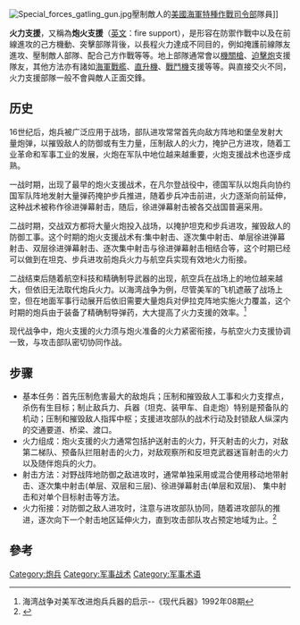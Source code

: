 {{軍事}}

[[File:Special_forces_gatling_gun.jpg|thumb]]壓制敵人的[[美國海軍|美國海軍特種作戰司令部]]隊員]]

'''火力支援'''，又稱為'''炮火支援'''（[[英文|英文]]：fire support），是形容在防禦作戰中以及在前線進攻的己方機動、突擊部隊背後，以長程火力達成不同目的，例如掩護前線隊友進攻、壓制敵人部隊、配合己方作戰等等。地上部隊通常會以[[機關槍|機關槍]]、[[迫擊炮|迫擊炮]]支援隊友，其他方法亦有諸如[[海軍|海軍]][[戰艦|戰艦]]、[[直升機|直升機]]、[[戰鬥機|戰鬥機]]支援等等。與直接交火不同，火力支援部隊一般不會與敵人正面交鋒。

==历史==
16世纪后，炮兵被广泛应用于战场，部队进攻常常首先向敌方阵地和堡垒发射大量炮弹，以摧毁敌人的防御或有生力量，压制敌人的火力，掩护己方进攻，随着工业革命和军事工业的发展，火炮在军队中地位越来越重要，火炮支援战术也逐步成熟。

一战时期，出现了最早的炮火支援战术，在凡尔登战役中，德国军队以炮兵向协约国军队阵地发射大量弹药掩护步兵推进，随着步兵冲击前进，火力逐渐向前延伸，这种战术被称作徐进弹幕射击，随后，徐进弹幕射击被各交战国普遍采用。

二战时期，交战双方都将大量火炮投入战场，以掩护坦克和步兵进攻，摧毁敌人的防御工事。这个时期的炮火支援战术有:集中射击、逐次集中射击、单层徐进弹幕射击、双层徐进弹幕射击、逐次集中射击与徐进弹幕射击相结合等，这个时期已经可以做到在坦克、步兵进攻前炮兵火力与航空兵实现有效地火力衔接。

二战结束后随着航空科技和精确制导武器的出现，航空兵在战场上的地位越来越大，但依旧无法取代炮兵火力。以海湾战争为例，尽管美军的飞机遮蔽了战场上空，但在地面军事行动展开后依旧需要大量炮兵对伊拉克阵地实施火力覆盖，这个时期的炮兵由于装备了精确制导弹药，大大提高了火力支援的效率。<ref>海湾战争对美军改进炮兵兵器的启示--《现代兵器》1992年08期</ref>

现代战争中，炮火支援的火力须与炮火准备的火力紧密衔接，与航空火力支援协调一致，与攻击部队密切协同作战。
==步骤==
*基本任务：首先压制危害最大的敌炮兵；压制和摧毁敌人工事和火力支撑点，杀伤有生目标；制止敌兵力、兵器（坦克、装甲车、自走炮）特别是预备队的机动；压制和摧毁敌人指挥中枢；支援进攻部队的战术行动及封锁敌人纵深内的交通要道、桥梁、渡口。
*火力组成：炮火支援的火力通常包括护送射击的火力，歼灭射击的火力，对敌第二梯队、预备队拦阻射击的火力，对敌观察所和反坦克武器迷盲射击的火力以及随伴炮兵的火力。
*射击方法：对野战阵地防御之敌进攻时，通常单独采用或混合使用移动地带射 击、逐次集中射击(单层、双层和三层)、徐进弹幕射击(单层和双层)、 集中射击和对单个目标射击等方法。
*火力衔接：对防御之敌人进攻时，注意与进攻部队协同，随着进攻部队的推进，逐次向下一个射击地区延伸火力，直到攻击部队攻占预定地域为止。<ref>{{Cite web |url=http://gfjy.jxnews.com.cn/system/2010/04/19/011357519.shtml |title=江西国防教育网==国防知识==战争知识 炮火支援  |accessdate=2014-02-14 |archiveurl=https://web.archive.org/web/20140222145524/http://gfjy.jxnews.com.cn/system/2010/04/19/011357519.shtml |archivedate=2014-02-22 |deadurl=yes }}</ref>

== 參考 ==
{{reflist}}
[[Category:炮兵|Category:炮兵]]
[[Category:军事战术|Category:军事战术]]
[[Category:军事术语|Category:军事术语]]